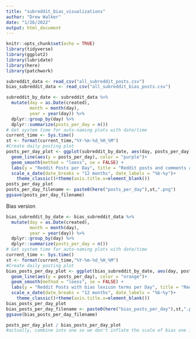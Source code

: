 ```yaml
---
title: "subreddit_bias_visualizations"
author: "Drew Walker"
date: "1/26/2022"
output: html_document
---
```


```r
knitr::opts_chunk$set(echo = TRUE)
library(tidyverse)
library(ggplot2)
library(lubridate)
library(here)
library(patchwork)
```

```r
subreddit_data <- read_csv("all_subreddit_posts.csv")
bias_subreddit_data <- read_csv("all_subreddit_bias_posts.csv")
```


```r

subreddit_by_date <- subreddit_data %>% 
  mutate(day = as.Date(created),
         month = month(day),
         year = year(day)) %>% 
  dplyr::group_by(day) %>% 
  dplyr::summarize(posts_per_day = n())
# Get system time for auto-naming plots with date/time
current_time <- Sys.time()
st <- format(current_time,"%Y-%m-%d_%H_%M")
#Create daily posting plot
posts_per_day_plot <- ggplot(subreddit_by_date, aes(day, posts_per_day)) +
  geom_line(aes(y = posts_per_day), color = "purple")+
  geom_smooth(method = "loess", se = FALSE) +
  labs(y = "Reddit Posts per Day", title = "Reddit posts and comments about bias terms")+
  scale_x_date(date_breaks = "12 months", date_labels = "%b-%y")+
    theme_classic()+theme(axis.title.x=element_blank())
posts_per_day_plot
posts_per_day_filename <- paste0(here("posts_per_day"),st,".png") 
ggsave(posts_per_day_filename)
```
Bias version

```r

bias_subreddit_by_date <- bias_subreddit_data %>% 
  mutate(day = as.Date(created),
         month = month(day),
         year = year(day)) %>% 
  dplyr::group_by(day) %>% 
  dplyr::summarize(posts_per_day = n())
# Get system time for auto-naming plots with date/time
current_time <- Sys.time()
st <- format(current_time,"%Y-%m-%d_%H_%M")
#Create daily posting plot
bias_posts_per_day_plot <- ggplot(bias_subreddit_by_date, aes(day, posts_per_day)) +
  geom_line(aes(y = posts_per_day), color = "orange")+
  geom_smooth(method = "loess", se = FALSE) +
  labs(y = "Reddit Posts with bias lexicon terms per Day", title = "Reddit posts and comments with bias terms")+
  scale_x_date(date_breaks = "12 months", date_labels = "%b-%y")+
    theme_classic()+theme(axis.title.x=element_blank())
bias_posts_per_day_plot
bias_posts_per_day_filename <- paste0(here("bias_posts_per_day"),st,".png") 
ggsave(bias_posts_per_day_filename)

posts_per_day_plot / bias_posts_per_day_plot
#actually, combine into one so we don't inflate the scale of bias one in perspective to total
``` 
